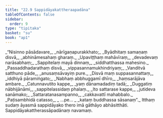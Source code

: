 ```yaml
---
title: "22.9 Sappidāyakattheraapadāna"
tableOfContents: false
sidebar:
  order: 9
type: "tipitaka"
basket: "su"
book: "ap1"
---
```



<DynamicBreadcrumb />

<Division number="44" book="ap1" bookNo="20" page="237">

<Paragraph number="2881" type="verses" book="ap1">
_“Nisinno pāsādavare,_  
_nārīgaṇapurakkhato;_  
_Byādhitaṃ samaṇaṃ disvā,_  
_abhināmesahaṃ gharaṃ._  

</Paragraph>

</Division>
<Division number="45" book="ap1" bookNo="20" page="237">

<Paragraph number="2882" type="verses" book="ap1">
_Upaviṭṭhaṃ mahāvīraṃ,_  
_devadevaṃ narāsabhaṃ;_  
_Sappitelaṃ mayā dinnaṃ,_  
_siddhatthassa mahesino._  

</Paragraph>

</Division>
<Division number="46" book="ap1" bookNo="20" page="237">

<Paragraph number="2883" type="verses" book="ap1">
_Passaddhadarathaṃ disvā,_  
_vippasannamukhindriyaṃ;_  
_Vanditvā satthuno pāde,_  
_anusaṃsāvayiṃ pure._  

</Paragraph>

</Division>
<Division number="47" book="ap1" bookNo="20" page="238">

<Paragraph number="2884" type="verses" book="ap1">
_Disvā maṃ suppasannattaṃ,_  
_iddhiyā pāramiṅgato;_  
_Nabhaṃ abbhuggamī dhīro,_  
_haṃsarājāva ambare._  

</Paragraph>

</Division>
<Division number="48" book="ap1" bookNo="20" page="238">

<Paragraph number="2885" type="verses" book="ap1">
_Catunnavutito kappe,_  
_yaṃ dānamadadiṃ tadā;_  
_Duggatiṃ nābhijānāmi,_  
_sappitelassidaṃ phalaṃ._  

</Paragraph>

</Division>
<Division number="49" book="ap1" bookNo="20" page="238">

<Paragraph number="2886" type="verses" book="ap1">
_Ito sattarase kappe,_  
_jutideva sanāmako;_  
_Sattaratanasampanno,_  
_cakkavattī mahabbalo._  

</Paragraph>

</Division>
<Division number="50" book="ap1" bookNo="20" page="238">

<Paragraph number="2887" type="verses" book="ap1">
_Paṭisambhidā catasso,_  
_ …pe… _  
_kataṃ buddhassa sāsanaṃ”._  

</Paragraph>

<Paragraph number="2888" book="ap1">
Itthaṃ sudaṃ āyasmā sappidāyako thero imā gāthāyo abhāsitthāti.

</Paragraph>
</Division>

<Paragraph number="2889" type="center" book="ap1">
Sappidāyakattherassāpadānaṃ navamaṃ.
</Paragraph>